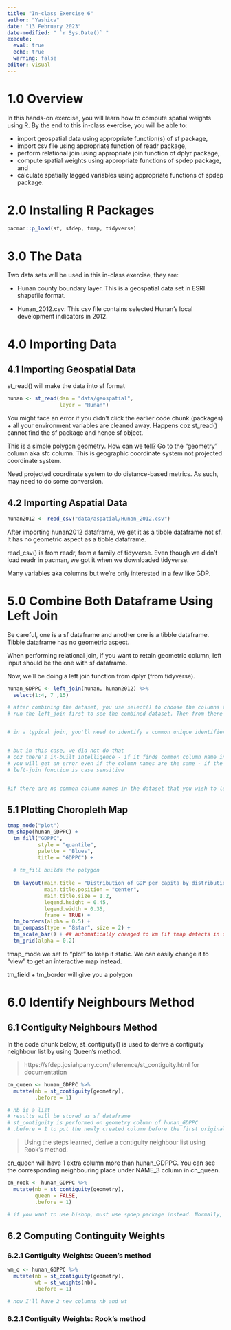 ```yaml
---
title: "In-class Exercise 6"
author: "Yashica"
date: "13 February 2023"
date-modified: " `r Sys.Date()` "
execute: 
  eval: true
  echo: true
  warning: false
editor: visual
---
```


# 1.0 Overview

In this hands-on exercise, you will learn how to compute spatial weights using R. By the end to this in-class exercise, you will be able to:

- import geospatial data using appropriate function(s) of sf package,
- import csv file using appropriate function of readr package,
- perform relational join using appropriate join function of dplyr package,
- compute spatial weights using appropriate functions of spdep package, and
- calculate spatially lagged variables using appropriate functions of spdep package.

# 2.0 Installing R Packages

```r
pacman::p_load(sf, sfdep, tmap, tidyverse)
```

# 3.0 The Data

Two data sets will be used in this in-class exercise, they are:

- Hunan county boundary layer. This is a geospatial data set in ESRI shapefile format.

- Hunan_2012.csv: This csv file contains selected Hunan’s local development indicators in 2012.

# 4.0 Importing Data

## 4.1 Importing Geospatial Data

st_read() will make the data into sf format

```r
hunan <- st_read(dsn = "data/geospatial", 
                 layer = "Hunan")
```
You might face an error if you didn't click the earlier code chunk (packages) + all your environment variables are cleaned away. Happens coz st_read() cannot find the sf package and hence sf object.

This is a simple polygon geometry. How can we tell? Go to the "geometry" column aka sfc column. This is geographic coordinate system not projected coordinate system. 

Need projected coordinate system to do distance-based metrics. As such, may need to do some conversion.

## 4.2 Importing Aspatial Data

```r
hunan2012 <- read_csv("data/aspatial/Hunan_2012.csv")
```
After importing hunan2012 dataframe, we get it as a tibble dataframe not sf. It has no geometric aspect as a tibble dataframe.

read_csv() is from readr, from a family of tidyverse. Even though we didn't load readr in pacman, we got it when we downloaded tidyverse.

Many variables aka columns but we're only interested in a few like GDP.

# 5.0 Combine Both Dataframe Using Left Join

Be careful, one is a sf dataframe and another one is a tibble dataframe. Tibble dataframe has no geometric aspect.

When performing relational join, if you want to retain geometric column, left input should be the one with sf dataframe.

Now, we'll be doing a left join function from dplyr (from tidyverse).

```r
hunan_GDPPC <- left_join(hunan, hunan2012) %>%
  select(1:4, 7 ,15)

# after combining the dataset, you use select() to choose the columns that you want
# run the left_join first to see the combined dataset. Then from there you know what column names you want to keep and can easily use select()


# in a typical join, you'll need to identify a common unique identifier 


# but in this case, we did not do that
# coz there's in-built intelligence - if it finds common column name in the 2 datasets, it will try to join.
# you will get an error even if the column names are the same - if the length is diff and the values have different cases. 
# left-join function is case sensitive


#if there are no common column names in the dataset that you wish to left join, you will need to state the column names from each dataset
```

## 5.1 Plotting Choropleth Map

```r
tmap_mode("plot")
tm_shape(hunan_GDPPC) +
  tm_fill("GDPPC", 
          style = "quantile",
          palette = "Blues",
          title = "GDPPC") + 
  
  # tm_fill builds the polygon
  
  tm_layout(main.title = "Distribution of GDP per capita by distribution", 
            main.title.position = "center",
            main.title.size = 1.2,
            legend.height = 0.45,
            legend.width = 0.35, 
            frame = TRUE) + 
  tm_borders(alpha = 0.5) + 
  tm_compass(type = "8star", size = 2) + 
  tm_scale_bar() + ## automatically changed to km (if tmap detects in decimal, it will change to km)
  tm_grid(alpha = 0.2)
```

tmap_mode we set to "plot" to keep it static. We can easily change it to "view" to get an interactive map instead.

tm_field + tm_border will give you a polygon

# 6.0 Identify Neighbours Method

## 6.1 Contiguity Neighbours Method

In the code chunk below, st_contiguity() is used to derive a contiguity neighbour list by using Queen's method.

> https://sfdep.josiahparry.com/reference/st_contiguity.html for documentation

```r
cn_queen <- hunan_GDPPC %>%
  mutate(nb = st_contiguity(geometry),
         .before = 1)

# nb is a list
# results will be stored as sf dataframe
# st_contiguity is performed on geometry column of hunan_GDPPC
# .before = 1 to put the newly created column before the first original column in hunan_GDPPC
```

> Using the  steps learned, derive a contiguity
> neighbour list using Rook's method.
 
cn_queen will have 1 extra column more than hunan_GDPPC. You can see the corresponding neighbouring place under NAME_3 column in cn_queen.

```r
cn_rook <- hunan_GDPPC %>%
  mutate(nb = st_contiguity(geometry),
         queen = FALSE,
         .before = 1)

# if you want to use bishop, must use spdep package instead. Normally, we do not use bishop method.
```

## 6.2 Computing Continguity Weights

### 6.2.1 Contiguity Weights: Queen's method

```r
wm_q <- hunan_GDPPC %>%
  mutate(nb = st_contiguity(geometry),
         wt = st_weights(nb),
         .before = 1)

# now I'll have 2 new columns nb and wt
```

### 6.2.1 Contiguity Weights: Rook's method








